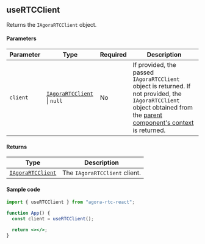 ## useRTCClient

Returns the `IAgoraRTCClient` object.

#### Parameters

| Parameter | Type                                                                                                                     | Required | Description                                                                                                                                                                                                                                                |
| --------- | ------------------------------------------------------------------------------------------------------------------------ | -------- | ---------------------------------------------------------------------------------------------------------------------------------------------------------------------------------------------------------------------------------------------------------- |
| `client`  | [`IAgoraRTCClient`](https://api-ref.agora.io/en/video-sdk/web/4.x/interfaces/iagorartcclient.html) &VerticalLine; `null` | No       | If provided, the passed `IAgoraRTCClient` object is returned. If not provided, the `IAgoraRTCClient` object obtained from the [parent component's context](https://api-ref.agora.io/en/video-sdk/reactjs/2.x/functions/AgoraRTCProvider.html) is returned. |

#### Returns

| Type                                                                                               | Description                   |
| -------------------------------------------------------------------------------------------------- | ----------------------------- |
| [`IAgoraRTCClient`](https://api-ref.agora.io/en/video-sdk/web/4.x/interfaces/iagorartcclient.html) | The `IAgoraRTCClient` client. |

#### Sample code

```jsx
import { useRTCClient } from "agora-rtc-react";

function App() {
  const client = useRTCClient();

  return <></>;
}
```
